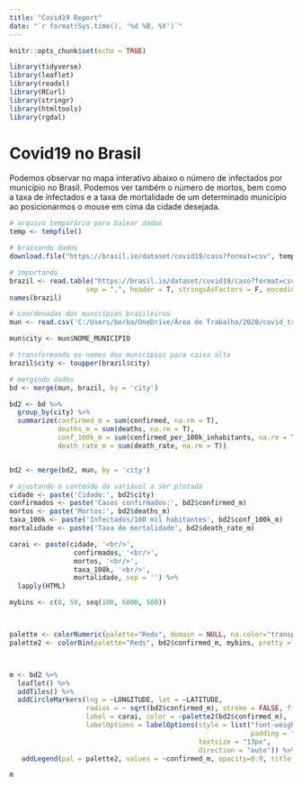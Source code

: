```yaml
---
title: "Covid19 Report"
date: "`r format(Sys.time(), '%d %B, %Y')`"
---
```


```r
knitr::opts_chunk$set(echo = TRUE)
```

```r
library(tidyverse)
library(leaflet)
library(readxl)
library(RCurl)
library(stringr)
library(htmltools)
library(rgdal)

```

# Covid19 no Brasil

Podemos observar no mapa interativo abaixo o número de infectados por município no Brasil. Podemos ver também o número de mortos, bem como a taxa de infectados e a taxa de mortalidade de um determinado município ao posicionarmos o mouse em cima da cidade desejada.

```r
# arquivo temporário para baixar dados
temp <- tempfile()

# braixando dados
download.file("https://brasil.io/dataset/covid19/caso?format=csv", temp)

# importando
brazil <- read.table("https://brasil.io/dataset/covid19/caso?format=csv",
                   sep = ",", header = T, stringsAsFactors = F, encoding = 'UTF-8')
names(brazil)

```


```r
# coordenadas dos municípios brasileiros
mun <- read.csv('C:/Users/borba/OneDrive/Área de Trabalho/2020/covid_tracking/data/mun_coord.csv', encoding = 'UTF-8')

mun$city <- mun$NOME_MUNICIPIO

# transformando os nomes dos municípios para caixa alta
brazil$city <- toupper(brazil$city)

# mergindo dados
bd <- merge(mun, brazil, by = 'city')

bd2 <- bd %>%
  group_by(city) %>%
  summarize(confirmed_m = sum(confirmed, na.rm = T),
            deaths_m = sum(deaths, na.rm = T),
            conf_100k_m = sum(confirmed_per_100k_inhabitants, na.rm = T),
            death_rate_m = sum(death_rate, na.rm = T))


bd2 <- merge(bd2, mun, by = 'city')

# ajustando o conteúdo da variável a ser plotada
cidade <- paste('Cidade:', bd2$city)
confirmados <- paste('Casos confirmados:', bd2$confirmed_m)
mortos <- paste('Mortos:', bd2$deaths_m)
taxa_100k <- paste('Infectados/100 mil habitantes', bd2$conf_100k_m)
mortalidade <- paste('Taxa de mortalidade', bd2$death_rate_m)

carai <- paste(cidade, '<br/>',
                confirmados, '<br/>',
                mortos, '<br/>',
                taxa_100k, '<br/>',
                mortalidade, sep = '') %>%
  lapply(HTML)

mybins <- c(0, 50, seq(100, 6000, 500))



palette <- colorNumeric(palette="Reds", domain = NULL, na.color="transparent")
palette2 <- colorBin(palette="Reds", bd2$confirmed_m, mybins, pretty = F)



m <- bd2 %>%
  leaflet() %>% 
  addTiles() %>%
  addCircleMarkers(lng = ~LONGITUDE, lat = ~LATITUDE,
                   radius = ~ sqrt(bd2$confirmed_m), stroke = FALSE, fillOpacity = 0.5,
                   label = carai, color = ~palette2(bd2$confirmed_m),
                   labelOptions = labelOptions(style = list("font-weight" = "normal", 
                                                            padding = "3px 8px"), 
                                               textsize = "13px", 
                                               direction = "auto")) %>%
   addLegend(pal = palette2, values = ~confirmed_m, opacity=0.9, title = "Confirmados", position = "bottomright" )

m
```

